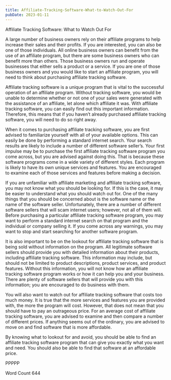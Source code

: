 ```yaml
---
title: Affiliate-Tracking-Software-What-to-Watch-Out-For
pubDate: 2023-01-11
---
```


Affiliate Tracking Software: What to Watch Out For

A large number of business owners rely on their affiliate programs to help increase their sales and their profits.  If you are interested, you can also be one of those individuals.  All online business owners can benefit from the use of an affiliate program, but there are some business owners who can benefit more than others. Those business owners run and operate businesses that either sells a product or a service.  If you are one of those business owners and you would like to start an affiliate program, you will need to think about purchasing affiliate tracking software.

Affiliate tracking software is a unique program that is vital to the successful operation of an affiliate program.  Without tracking software, you would be unable to determine whether or not one of your sales were generated with the assistance of an affiliate, let alone which affiliate it was.  With affiliate tracking software, you can easily find out this important information.  Therefore, this means that if you haven’t already purchased affiliate tracking software, you will need to do so right away.

When it comes to purchasing affiliate tracking software, you are first advised to familiarize yourself with all of your available options.  This can easily be done by performing a standard internet search. Your search results are likely to include a number of different software seller’s.  Your first impulse may be to purchase the first affiliate tracking software program you come across, but you are advised against doing this. That is because these software programs come in a wide variety of different styles. Each program is likely to have its own unique services and features.  You are encouraged to examine each of those services and features before making a decision.

If you are unfamiliar with affiliate marketing and affiliate tracking software, you may not know what you should be looking for.  If this is the case, it may be easier to understand what you should watch out for. One of the many things that you should be concerned about is the software name or the name of the software seller.  Unfortunately, there are a number of different software sellers that will scam internet users; however, not all of them will.  Before purchasing a particular affiliate tracking software program, you may want to perform a standard internet search on that program and the individual or company selling it.  If you come across any warnings, you may want to stop and start searching for another software program.

It is also important to be on the lookout for affiliate tracking software that is being sold without information on the program. All legitimate software sellers should provide you with detailed information about their products, including affiliate tracking software. This information may include, but should not be limited to product descriptions, product services, and product features.  Without this information, you will not know how an affiliate tracking software program works or how it can help you and your business. There are plenty of software sellers that will provide you with this information; you are encouraged to do business with them.  

You will also want to watch out for affiliate tracking software that costs too much money. It is true that the more services and features you are provided with, the more the program will cost.  However, that does not mean that you should have to pay an outrageous price.  For an average cost of affiliate tracking software, you are advised to examine and then compare a number of different prices.  If anything seems out of the ordinary, you are advised to move on and find software that is more affordable.  

By knowing what to lookout for and avoid, you should be able to find an affiliate tracking software program that can give you exactly what you want and need.  You should also be able to find that software at an affordable price.

PPPPP

Word Count 644